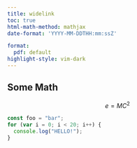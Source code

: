 ```yaml
---
title: widelink
toc: true
html-math-method: mathjax
date-format: 'YYYY-MM-DDTHH:mm:ssZ'

format:
  pdf: default
highlight-style: vim-dark  
---
```

  
## Some Math

$$ e = MC^2 $$

```javascript
const foo = "bar";
for (var i = 0; i < 20; i++) {
  console.log("HELLO!");
}
```